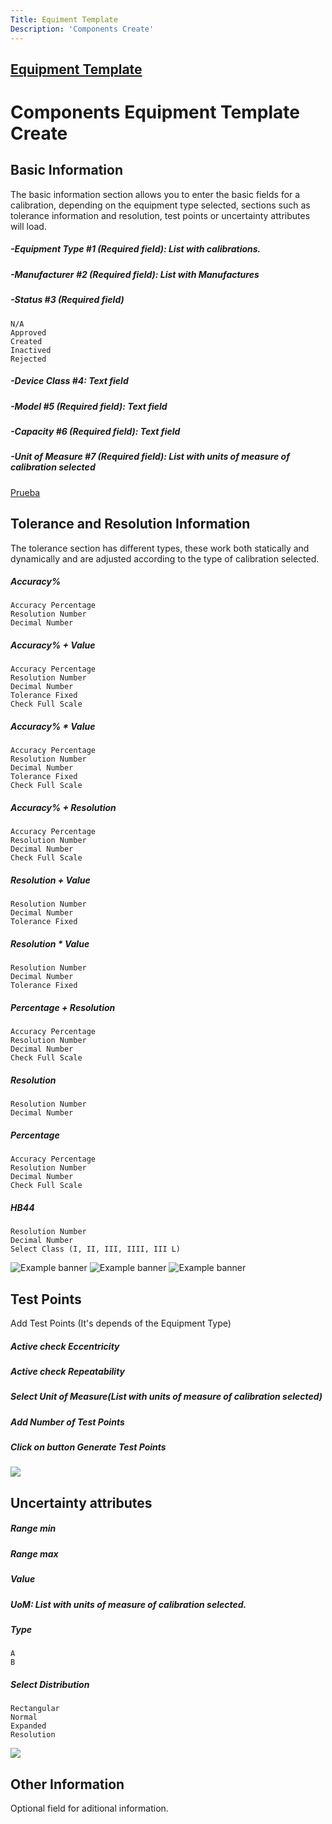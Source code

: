 ```yaml
---
Title: Equiment Template
Description: 'Components Create'
---
```

 
##  <a href="Equipment Template.mdx">Equipment Template</a> 
# Components Equipment Template Create

##  Basic Information

The basic information section allows you to enter the basic fields for a calibration, depending on the equipment type selected, sections such as tolerance information and resolution, test points or uncertainty attributes will load.
##### -Equipment Type #1 (Required field): List with calibrations.
##### -Manufacturer #2 (Required field): List with Manufactures
##### -Status #3 (Required field)
	N/A
	Approved
	Created
	Inactived
	Rejected

##### -Device Class #4: Text field
##### -Model #5 (Required field): Text field
##### -Capacity #6 (Required field): Text field
##### -Unit of Measure #7 (Required field): List with units of measure of calibration selected

[Prueba](./images/equipment-template/Components/components-create-equipment-template-basic-information.png)

##  Tolerance and Resolution Information
 The tolerance section has different types, these work both statically and dynamically and are adjusted according to the type of calibration selected.
##### Accuracy% 
	Accuracy Percentage
	Resolution Number
	Decimal Number
##### Accuracy% + Value
	Accuracy Percentage
	Resolution Number
	Decimal Number
	Tolerance Fixed
	Check Full Scale
##### Accuracy% * Value
	Accuracy Percentage
	Resolution Number
	Decimal Number
	Tolerance Fixed
	Check Full Scale
##### Accuracy% + Resolution
	Accuracy Percentage
	Resolution Number
	Decimal Number
	Check Full Scale
##### Resolution + Value
	Resolution Number
	Decimal Number
	Tolerance Fixed
##### Resolution * Value
	Resolution Number
	Decimal Number
	Tolerance Fixed
##### Percentage + Resolution
	Accuracy Percentage
	Resolution Number
	Decimal Number
	Check Full Scale
##### Resolution
	Resolution Number
	Decimal Number
##### Percentage
	Accuracy Percentage
	Resolution Number
	Decimal Number
	Check Full Scale
##### HB44
	Resolution Number
	Decimal Number
	Select Class (I, II, III, IIII, III L)
![Example banner](./images/equipment-template/Components/Equipmenttemplate-Components-ToleranceAndResolution-ToleranceType.gif)
![Example banner](./images/equipment-template/Components/Equipmenttemplate-Components-ToleranceAndResolution-ToleranceType-2.gif)
![Example banner](./images/equipment-template/Components/Equipmenttemplate-Components-ToleranceAndResolution-ToleranceType-3.gif)

##	Test Points
Add Test Points (It's depends of the Equipment Type)
##### Active check Eccentricity
##### Active check Repeatability
##### Select Unit of Measure(List with units of measure of calibration selected)
##### Add Number of Test Points
##### Click on button Generate Test Points

<img  src="/images/equipment-template/Components/Equipmenttemplate-Components-TestPoint.gif"/>


##	Uncertainty attributes
##### Range min
##### Range max
##### Value
##### UoM: List with units of measure of calibration selected.
##### Type
	A
	B
##### Select Distribution
	Rectangular
	Normal
	Expanded
	Resolution
<img  src="/images/equipment-template/Components/Equipmenttemplate-Components-UncertaintyAtributes.gif"/>


##	Other Information
Optional field for aditional information.


